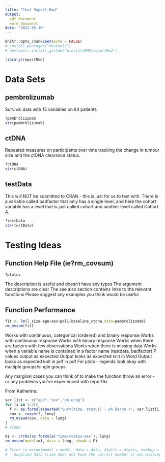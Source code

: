 ```yaml
---
title: "Test Report.Rmd"
output: 
  pdf_document
  word_document
date: '2022-06-10'
---
```


```r
knitr::opts_chunk$set(echo = FALSE)
# install.packages("devtools")
# devtools::install_github("biostatsPMH/reportRmd")

library(reportRmd)
```

# Data Sets

## pembrolizumab

Survival data with 15 variables on 94 patients
```r
?pembrolizumab
str(pembrolizumab)
```


## ctDNA
Repeated measures on participants over time tracking the change in tumour size and the ctDNA clearance status.
```r
?ctDNA
str(ctDNA)
```

## testData

This will NOT be submitted to CRAN - this is just for us to test with. There is a variable called badfactor that only has a single level, and here the cohort variable has a level that is just called cohort and another level called Cohort A. 

```r
?testData
str(testData)
```

# Testing Ideas

## Function Help File (ie?rm_covsum)

```r
?plotuv
```

The description is useful and doesn't have any types
The argument descriptions are clear
The see also section contains links to the relevant functions
Please suggest any examples you think would be useful

## Function Performance

```r
fit <- lm(l_size~age+sex+pdl1+baseline_ctdna,data=pembrolizumab)
rm_mvsum(fit)
```

Works with continuous, categorical (ordered) and binary response
Works with continuous response
Works with binary response
Works when there are factors with few observations
Works when there is missing data
Works when a variable name is contained in a factor name (testdata, badfactor)
P values output as expected
Output looks as expected knit in Word
Output looks as expected knit in pdf in pdf
For plots - legends look okay with multiple groups/single groups

Any marginal cases you can think of to make the function throw an error - or any problems you've experienced with reportRx

From Katherine:
```r
var.list <- c("age","sex","ph.ecog")
for (i in 1:3){
  f <- as.formula(paste0("Surv(time, status) ~ ph.karno +", var.list[i]))
  cox <- coxph(f, lung)
  rm_mvsum(cox, data = lung)
}
# FIXED

m1 <- crrRx(as.formula('time+status~sex'), lung)
rm_mvsum(model=m1, data = lung, showN = F)

# Error in mvsum(model = model, data = data, digits = digits, markup = FALSE,  : 
#   Supplied data frame does not have the correct number of non-missing rows.



```

